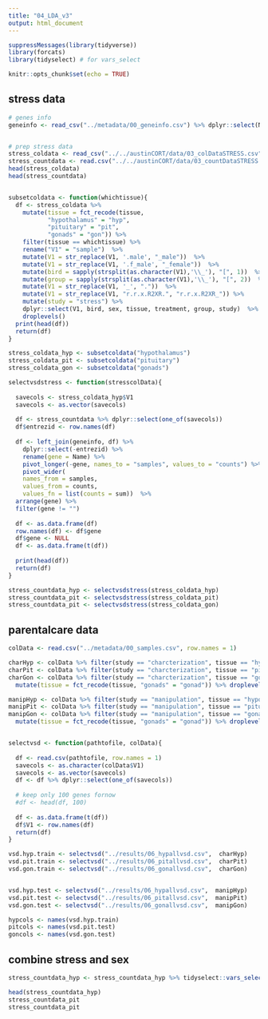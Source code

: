 ```yaml
---
title: "04_LDA_v3"
output: html_document
---
```


```r
suppressMessages(library(tidyverse)) 
library(forcats)
library(tidyselect) # for vars_select

knitr::opts_chunk$set(echo = TRUE)
```

## stress data

```r
# genes info
geneinfo <- read_csv("../metadata/00_geneinfo.csv") %>% dplyr::select(Name, entrezid)


# prep stress data
stress_coldata <- read_csv("../../austinCORT/data/03_colDataSTRESS.csv")
stress_countdata <- read.csv("../../austinCORT/data/03_countDataSTRESS.csv", row.names = 1)
head(stress_coldata)
head(stress_countdata)


subsetcoldata <- function(whichtissue){
  df <- stress_coldata %>% 
    mutate(tissue = fct_recode(tissue,
           "hypothalamus" = "hyp",
           "pituitary" = "pit",
           "gonads" = "gon")) %>% 
    filter(tissue == whichtissue) %>% 
    rename("V1" = "sample")  %>% 
    mutate(V1 = str_replace(V1, '.male', "_male"))  %>%
    mutate(V1 = str_replace(V1, '.f_male', "_female"))  %>% 
    mutate(bird = sapply(strsplit(as.character(V1),'\\_'), "[", 1))  %>% 
    mutate(group = sapply(strsplit(as.character(V1),'\\_'), "[", 2))  %>% 
    mutate(V1 = str_replace(V1, '_', "."))  %>%
    mutate(V1 = str_replace(V1, "r.r.x.R2XR.", "r.r.x.R2XR_")) %>%
    mutate(study = "stress") %>% 
    dplyr::select(V1, bird, sex, tissue, treatment, group, study)  %>% 
    droplevels()
  print(head(df))
  return(df)
}

stress_coldata_hyp <- subsetcoldata("hypothalamus")
stress_coldata_pit <- subsetcoldata("pituitary")
stress_coldata_gon <- subsetcoldata("gonads")

selectvsdstress <- function(stresscolData){
  
  savecols <- stress_coldata_hyp$V1
  savecols <- as.vector(savecols) 
  
  df <- stress_countdata %>% dplyr::select(one_of(savecols)) 
  df$entrezid <- row.names(df)
  
  df <- left_join(geneinfo, df) %>% 
    dplyr::select(-entrezid) %>% 
    rename(gene = Name) %>%
    pivot_longer(-gene, names_to = "samples", values_to = "counts") %>%
    pivot_wider(
    names_from = samples, 
    values_from = counts,
    values_fn = list(counts = sum))  %>% 
  arrange(gene) %>% 
  filter(gene != "")
  
  df <- as.data.frame(df)
  row.names(df) <- df$gene
  df$gene <- NULL
  df <- as.data.frame(t(df))
  
  print(head(df))
  return(df)
}

stress_countdata_hyp <- selectvsdstress(stress_coldata_hyp)
stress_countdata_pit <- selectvsdstress(stress_coldata_pit)
stress_countdata_pit <- selectvsdstress(stress_coldata_gon)
```

## parentalcare data

```r
colData <- read.csv("../metadata/00_samples.csv", row.names = 1)

charHyp <- colData %>% filter(study == "charcterization", tissue == "hypothalamus") %>% droplevels()
charPit <- colData %>% filter(study == "charcterization", tissue == "pituitary") %>% droplevels()
charGon <- colData %>% filter(study == "charcterization", tissue == "gonad") %>% 
  mutate(tissue = fct_recode(tissue, "gonads" = "gonad")) %>% droplevels()

manipHyp <- colData %>% filter(study == "manipulation", tissue == "hypothalamus") %>% droplevels()
manipPit <- colData %>% filter(study == "manipulation", tissue == "pituitary") %>% droplevels()
manipGon <- colData %>% filter(study == "manipulation", tissue == "gonad") %>% 
  mutate(tissue = fct_recode(tissue, "gonads" = "gonad")) %>% droplevels()


selectvsd <- function(pathtofile, colData){
  
  df <- read.csv(pathtofile, row.names = 1)
  savecols <- as.character(colData$V1) 
  savecols <- as.vector(savecols) 
  df <- df %>% dplyr::select(one_of(savecols)) 
  
  # keep only 100 genes fornow
  #df <- head(df, 100)
  
  df <- as.data.frame(t(df))
  df$V1 <- row.names(df)
  return(df)
}

vsd.hyp.train <- selectvsd("../results/06_hypallvsd.csv",  charHyp)
vsd.pit.train <- selectvsd("../results/06_pitallvsd.csv",  charPit)
vsd.gon.train <- selectvsd("../results/06_gonallvsd.csv",  charGon)


vsd.hyp.test <- selectvsd("../results/06_hypallvsd.csv",  manipHyp)
vsd.pit.test <- selectvsd("../results/06_pitallvsd.csv",  manipPit)
vsd.gon.test <- selectvsd("../results/06_gonallvsd.csv",  manipGon)

hypcols <- names(vsd.hyp.train)
pitcols <- names(vsd.pit.test)
goncols <- names(vsd.gon.test)

```

## combine stress and sex


```r
stress_countdata_hyp <- stress_countdata_hyp %>% tidyselect::vars_select(hypcols, strict = F)

head(stress_countdata_hyp)
stress_countdata_pit  
stress_countdata_pit  
```

